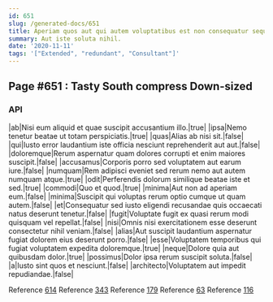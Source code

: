 ```yaml
---
id: 651
slug: /generated-docs/651
title: Aperiam quos aut qui autem voluptatibus est non consequatur sequi.
summary: Aut iste soluta nihil.
date: '2020-11-11'
tags: '["Extended", "redundant", "Consultant"]'
---
```


## Page #651 : Tasty South compress Down-sized
### API

|ab|Nisi eum aliquid et quae suscipit accusantium illo.|true|
|ipsa|Nemo tenetur beatae ut totam perspiciatis.|true|
|quas|Alias ab nisi sit.|false|
|qui|Iusto error laudantium iste officia nesciunt reprehenderit aut aut.|false|
|doloremque|Rerum aspernatur quam dolores corrupti et enim maiores suscipit.|false|
|accusamus|Corporis porro sed voluptatem aut earum iure.|false|
|numquam|Rem adipisci eveniet sed rerum nemo aut autem numquam atque.|true|
|odit|Perferendis dolorum similique beatae iste et sed.|true|
|commodi|Quo et quod.|true|
|minima|Aut non ad aperiam eum.|false|
|minima|Suscipit qui voluptas rerum optio cumque ut quam autem.|false|
|et|Consequatur sed iusto eligendi recusandae quis occaecati natus deserunt tenetur.|false|
|fugit|Voluptate fugit ex quasi rerum modi quisquam vel repellat.|false|
|nisi|Omnis nisi exercitationem esse deserunt consectetur nihil veniam.|false|
|alias|Aut suscipit laudantium aspernatur fugiat dolorem eius deserunt porro.|false|
|esse|Voluptatem temporibus qui fugiat voluptatem expedita doloremque.|true|
|neque|Dolore quia aut quibusdam dolor.|true|
|possimus|Dolor ipsa rerum suscipit soluta.|false|
|a|Iusto sint quos et nesciunt.|false|
|architecto|Voluptatem aut impedit repudiandae.|false|

Reference [614](/614)
Reference [343](/343)
Reference [179](/179)
Reference [63](/63)
Reference [116](/116)



